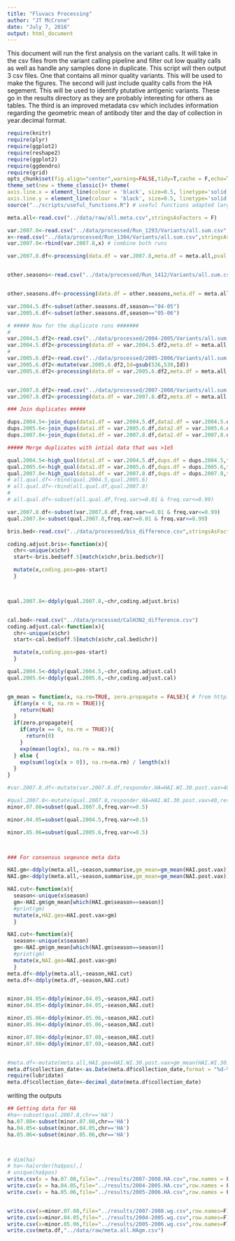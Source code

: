 ```yaml
---
title: "Fluvacs Processing"
author: "JT McCrone"
date: "July 7, 2016"
output: html_document
---
```


This document will run the first analysis on the variant calls. It will take in the csv files from the variant calling pipeline and filter out low quality calls as well as handle any samples done in duplicate. This script will then output 3 csv files. One that contains all minor quality variants. This will be used to make the figures. The second will just include quality calls from the HA segement. This will be used to identify ptutative antigenic variants. These go in the results directory as they are probably interesting for others as tables. The third is an improved metadata csv which includes information regarding the geometric mean of antibody titer and the day of collection in year.decimal format.
```r
require(knitr)
require(plyr)
require(ggplot2)
require(reshape2)
require(ggplot2)
require(ggdendro)
require(grid)
opts_chunk$set(fig.align="center",warning=FALSE,tidy=T,cache = F,echo=T)
theme_set(new = theme_classic()+ theme(
axis.line.x = element_line(colour = 'black', size=0.5, linetype='solid'),
axis.line.y = element_line(colour = 'black', size=0.5, linetype='solid'))) # to make nice plots
source("../scripts/useful_functions.R") # useful functions adapted largley from HIVE work
```


```r
meta.all<-read.csv("../data/raw/all.meta.csv",stringsAsFactors = F)
```

```r

var.2007.8<-read.csv("../data/processed/Run_1293/Variants/all.sum.csv",stringsAsFactors = F)
x<-read.csv("../data/processed/Run_1304/Variants/all.sum.csv",stringsAsFactors = F) # the rest of these samples
var.2007.8<-rbind(var.2007.8,x) # combine both runs

var.2007.8.df<-processing(data.df = var.2007.8,meta.df = meta.all,pval = 0.01,phred = 35,mapq = 30,read_cut = c(32,94))


other.seasons<-read.csv("../data/processed/Run_1412/Variants/all.sum.csv",stringsAsFactors = F)


other.seasons.df<-processing(data.df = other.seasons,meta.df = meta.all,pval = 0.01,phred = 35,mapq = 30,read_cut = c(32,94))

var.2004.5.df<-subset(other.seasons.df,season=="04-05")
var.2005.6.df<-subset(other.seasons.df,season=="05-06")

# ##### Now for the duplicate runs #######
# 
var.2004.5.df2<-read.csv("../data/processed/2004-2005/Variants/all.sum.csv",stringsAsFactors = F)
var.2004.5.df2<-processing(data.df = var.2004.5.df2,meta.df = meta.all,pval = 0.01,phred = 35,mapq = 30,read_cut = c(32,94))
# 
var.2005.6.df2<-read.csv("../data/processed/2005-2006/Variants/all.sum.csv",stringsAsFactors = F)
var.2005.6.df2<-mutate(var.2005.6.df2,Id=gsub(536,530,Id))
var.2005.6.df2<-processing(data.df = var.2005.6.df2,meta.df = meta.all,pval = 0.01,phred = 35,mapq = 30,read_cut = c(32,94))


var.2007.8.df2<-read.csv("../data/processed/2007-2008/Variants/all.sum.csv",stringsAsFactors = F)
var.2007.8.df2<-processing(data.df = var.2007.8.df2,meta.df = meta.all,pval = 0.01,phred = 35,mapq = 30,read_cut = c(32,94))

### Join duplicates #####

dups.2004.5<-join_dups(data1.df = var.2004.5.df,data2.df = var.2004.5.df2)
dups.2005.6<-join_dups(data1.df = var.2005.6.df,data2.df = var.2005.6.df2)
dups.2007.8<-join_dups(data1.df = var.2007.8.df,data2.df = var.2007.8.df2)

##### Merge duplicates with intial data that was >1e5

qual.2004.5<-high_qual(data1.df = var.2004.5.df,dups.df = dups.2004.5,titer = 1e3) # only duplicates above 1e3 kept
qual.2005.6<-high_qual(data1.df = var.2005.6.df,dups.df = dups.2005.6,titer = 1e3)
qual.2007.8<-high_qual(data1.df = var.2007.8.df,dups.df = dups.2007.8,titer = 1e3)
# all.qual.df<-rbind(qual.2004.5,qual.2005.6)
# all.qual.df<-rbind(all.qual.df,qual.2007.8)
# 
# all.qual.df<-subset(all.qual.df,freq.var>=0.01 & freq.var<=0.99)

var.2007.8.df<-subset(var.2007.8.df,freq.var>=0.01 & freq.var<=0.99)
qual.2007.8<-subset(qual.2007.8,freq.var>=0.01 & freq.var<=0.99)

bris.bed<-read.csv("../data/processed/bis_difference.csv",stringsAsFactors = F,comment.char = "#") 

coding.adjust.bris<-function(x){
  chr<-unique(x$chr)
  start<-bris.bed$off.5[match(x$chr,bris.bed$chr)]

  mutate(x,coding.pos=pos-start)
  }



qual.2007.8<-ddply(qual.2007.8,~chr,coding.adjust.bris)


cal.bed<-read.csv("../data/processed/CalH3N2_difference.csv")
coding.adjust.cal<-function(x){
  chr<-unique(x$chr)
  start<-cal.bed$off.5[match(x$chr,cal.bed$chr)]

  mutate(x,coding.pos=pos-start)
  }

qual.2004.5<-ddply(qual.2004.5,~chr,coding.adjust.cal)
qual.2005.6<-ddply(qual.2005.6,~chr,coding.adjust.cal)



```

```r
gm_mean = function(x, na.rm=TRUE, zero.propagate = FALSE){ # from http://stackoverflow.com/questions/2602583/geometric-mean-is-there-a-built-in
  if(any(x < 0, na.rm = TRUE)){
    return(NaN)
  }
  if(zero.propagate){
    if(any(x == 0, na.rm = TRUE)){
      return(0)
    }
    exp(mean(log(x), na.rm = na.rm))
  } else {
    exp(sum(log(x[x > 0]), na.rm=na.rm) / length(x))
  }
}

#var.2007.8.df<-mutate(var.2007.8.df,responder.HA=HAI.WI.30.post.vax>40,responder.NA=NAI.WI.30.post.vax>40,HAI.geo=HAI.WI.30.post.vax>gm_mean(HAI.WI.30.post.vax),NAI.geo=NAI.WI.30.post.vax>gm_mean(NAI.WI.30.post.vax),responder.both=(responder.NA&responder.HA==T), geom.both=(HAI.geo&NAI.geo==T))

#qual.2007.8<-mutate(qual.2007.8,responder.HA=HAI.WI.30.post.vax>40,responder.NA=NAI.WI.30.post.vax>40,HAI.geo=HAI.WI.30.post.vax>gm_mean(HAI.WI.30.post.vax),NAI.geo=NAI.WI.30.post.vax>gm_mean(NAI.WI.30.post.vax),responder.both=(responder.NA&responder.HA==T), geom.both=(HAI.geo&NAI.geo==T))
minor.07.08=subset(qual.2007.8,freq.var<=0.5)

minor.04.05=subset(qual.2004.5,freq.var<=0.5)

minor.05.06=subset(qual.2005.6,freq.var<=0.5)



### For consensus seqeunce meta data

HAI.gm<-ddply(meta.all,~season,summarise,gm_mean=gm_mean(HAI.post.vax))
NAI.gm<-ddply(meta.all,~season,summarise,gm_mean=gm_mean(NAI.post.vax))

HAI.cut<-function(x){
  season<-unique(x$season)
  gm<-HAI.gm$gm_mean[which(HAI.gm$season==season)]
  #print(gm)
  mutate(x,HAI.geo=HAI.post.vax>gm)
  }

NAI.cut<-function(x){
  season<-unique(x$season)
  gm<-NAI.gm$gm_mean[which(NAI.gm$season==season)]
  #print(gm)
  mutate(x,NAI.geo=NAI.post.vax>gm)
  }
meta.df<-ddply(meta.all,~season,HAI.cut)
meta.df<-ddply(meta.df,~season,NAI.cut)


minor.04.05<-ddply(minor.04.05,~season,HAI.cut)
minor.04.05<-ddply(minor.04.05,~season,NAI.cut)

minor.05.06<-ddply(minor.05.06,~season,HAI.cut)
minor.05.06<-ddply(minor.05.06,~season,NAI.cut)

minor.07.08<-ddply(minor.07.08,~season,HAI.cut)
minor.07.08<-ddply(minor.07.08,~season,NAI.cut)


#meta.df<-mutate(meta.all,HAI.geo=HAI.WI.30.post.vax>gm_mean(HAI.WI.30.post.vax),NAI.geo=NAI.WI.30.post.vax>gm_mean(NAI.WI.30.post.vax))
meta.df$collection_date<-as.Date(meta.df$collection_date,format = "%d-%b-%y")
require(lubridate)
meta.df$collection_date<-decimal_date(meta.df$collection_date)


```

writing the outputs

```r
## Getting data for HA
#ha<-subset(qual.2007.8,chr=='HA')
ha.07.08<-subset(minor.07.08,chr=='HA')
ha.04.05<-subset(minor.04.05,chr=='HA')
ha.05.06<-subset(minor.05.06,chr=='HA')



# dim(ha)
# ha<-ha[order(ha$pos),]
# unique(ha$pos)
write.csv(x = ha.07.08,file="../results/2007-2008.HA.csv",row.names = F)
write.csv(x = ha.04.05,file="../results/2004-2005.HA.csv",row.names = F)
write.csv(x = ha.05.06,file="../results/2005-2006.HA.csv",row.names = F)


write.csv(x=minor.07.08,file="../results/2007-2008.wg.csv",row.names=F)
write.csv(x=minor.04.05,file="../results/2004-2005.wg.csv",row.names=F)
write.csv(x=minor.05.06,file="../results/2005-2006.wg.csv",row.names=F)
write.csv(meta.df,"../data/raw/meta.all.HAgm.csv") 
```


